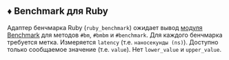 ## ♦️ Benchmark для Ruby

Адаптер бенчмарка Ruby (`ruby_benchmark`) ожидает вывод [модуля Benchmark](https://github.com/ruby/benchmark) для методов `#bm`, `#bmbm` и `#benchmark`.
Для каждого бенчмарка требуется метка.
Измеряется `latency` (т.е. `наносекунды (ns)`).
Доступно только сообщаемое значение (т.е. `value`). Нет `lower_value` и `upper_value`.